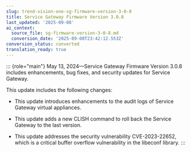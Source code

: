 ```yaml
---
slug: trend-vision-one-sg-firmware-version-3-0-8
title: Service Gateway Firmware Version 3.0.8
last_updated: '2025-09-08'
ai_context:
  source_file: sg-firmware-version-3-0-8.md
  conversion_date: '2025-09-08T23:42:12.553Z'
conversion_status: converted
translation_ready: true
---
```


::: {role="main"}
May 13, 2024—Service Gateway Firmware Version 3.0.8 includes enhancements, bug fixes, and security updates for Service Gateway.

This update includes the following changes:

- This update introduces enhancements to the audit logs of Service Gateway virtual appliances.

- This update adds a new CLISH command to roll back the Service Gateway to the last version.

- This update addresses the security vulnerability CVE-2023-22652, which is a critical buffer overflow vulnerability in the libeconf library.
:::
